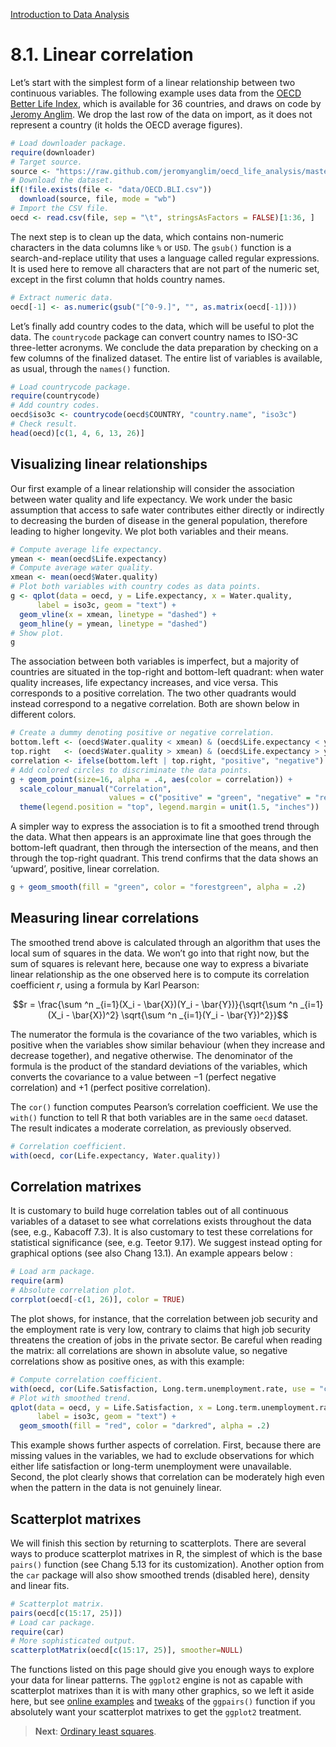 <style>@import url(style.css);</style>
[Introduction to Data Analysis](index.html "Course index")

# 8.1. Linear correlation

[anglim]: https://github.com/jeromyanglim/oecd_life_analysis/blob/master/oecd-life.md
[oecd-bli]: http://www.oecdbetterlifeindex.org/
[sanchez]: https://gastonsanchez.wordpress.com/2012/08/27/scatterplot-matrices-with-ggplot/
[turner]: http://gettinggeneticsdone.blogspot.fr/2011/07/scatterplot-matrices-in-r.html

Let's start with the simplest form of a linear relationship between two continuous variables. The following example uses data from the [OECD Better Life Index][oecd-bli], which is available for 36 countries, and draws on code by [Jeromy Anglim][anglim]. We drop the last row of the data on import, as it does not represent a country (it holds the OECD average figures).

```r
# Load downloader package.
require(downloader)
# Target source.
source <- "https://raw.github.com/jeromyanglim/oecd_life_analysis/master/oecd-life.csv"
# Download the dataset.
if(!file.exists(file <- "data/OECD.BLI.csv"))
  download(source, file, mode = "wb")
# Import the CSV file.
oecd <- read.csv(file, sep = "\t", stringsAsFactors = FALSE)[1:36, ]
```

The next step is to clean up the data, which contains non-numeric characters in the data columns like `%` or `USD`. The `gsub()` function is a search-and-replace utility that uses a language called regular expressions. It is used here to remove all characters that are not part of the numeric set, except in the first column that holds country names.

```r
# Extract numeric data.
oecd[-1] <- as.numeric(gsub("[^0-9.]", "", as.matrix(oecd[-1])))
```

Let's finally add country codes to the data, which will be useful to plot the data. The `countrycode` package can convert country names to ISO-3C three-letter acronyms. We conclude the data preparation by checking on a few columns of the finalized dataset. The entire list of variables is available, as usual, through the `names()` function.

```r
# Load countrycode package.
require(countrycode)
# Add country codes.
oecd$iso3c <- countrycode(oecd$COUNTRY, "country.name", "iso3c")
# Check result.
head(oecd)[c(1, 4, 6, 13, 26)]
```

## Visualizing linear relationships

Our first example of a linear relationship will consider the association between water quality and life expectancy. We work under the basic assumption that access to safe water contributes either directly or indirectly to decreasing the burden of disease in the general population, therefore leading to higher longevity. We plot both variables and their means.

```r
# Compute average life expectancy.
ymean <- mean(oecd$Life.expectancy)
# Compute average water quality.
xmean <- mean(oecd$Water.quality)
# Plot both variables with country codes as data points.
g <- qplot(data = oecd, y = Life.expectancy, x = Water.quality, 
      label = iso3c, geom = "text") +
  geom_vline(x = xmean, linetype = "dashed") +
  geom_hline(y = ymean, linetype = "dashed")
# Show plot.
g
```

The association between both variables is imperfect, but a majority of countries are situated in the top-right and bottom-left quadrant: when water quality increases, life expectancy increases, and vice versa. This corresponds to a positive correlation. The two other quadrants would instead correspond to a negative correlation. Both are shown below in different colors.

```r
# Create a dummy denoting positive or negative correlation.
bottom.left <- (oecd$Water.quality < xmean) & (oecd$Life.expectancy < ymean)
top.right   <- (oecd$Water.quality > xmean) & (oecd$Life.expectancy > ymean)
correlation <- ifelse(bottom.left | top.right, "positive", "negative")
# Add colored circles to discriminate the data points.
g + geom_point(size=16, alpha = .4, aes(color = correlation)) +
  scale_colour_manual("Correlation", 
                      values = c("positive" = "green", "negative" = "red")) +
  theme(legend.position = "top", legend.margin = unit(1.5, "inches"))
```

A simpler way to express the association is to fit a smoothed trend through the data. What then appears is an approximate line that goes through the bottom-left quadrant, then through the intersection of the means, and then through the top-right quadrant. This trend confirms that the data shows an 'upward', positive, linear correlation.

```r
g + geom_smooth(fill = "green", color = "forestgreen", alpha = .2)
```

## Measuring linear correlations

The smoothed trend above is calculated through an algorithm that uses the local sum of squares in the data. We won't go into that right now, but the sum of squares is relevant here, because one way to express a bivariate linear relationship as the one observed here is to compute its correlation coefficient $r$, using a formula by Karl Pearson:

$$r = \frac{\sum ^n _{i=1}(X_i - \bar{X})(Y_i - \bar{Y})}{\sqrt{\sum ^n _{i=1}(X_i - \bar{X})^2} \sqrt{\sum ^n _{i=1}(Y_i - \bar{Y})^2}}$$

The numerator the formula is the covariance of the two variables, which is positive when the variables show similar behaviour (when they increase and decrease together), and negative otherwise. The denominator of the formula is the product of the standard deviations of the variables, which converts the covariance to a value between $-1$ (perfect negative correlation) and $+1$ (perfect positive correlation).

The `cor()` function computes Pearson's correlation coefficient. We use the `with()` function to tell R that both variables are in the same `oecd` dataset. The result indicates a moderate correlation, as previously observed.

```r
# Correlation coefficient.
with(oecd, cor(Life.expectancy, Water.quality))
```

## Correlation matrixes

It is customary to build huge correlation tables out of all continuous variables of a dataset to see what correlations exists throughout the data (see, e.g., Kabacoff 7.3). It is also customary to test these correlations for statistical significance (see, e.g. Teetor 9.17). We suggest instead opting for graphical options (see also Chang 13.1). An example appears below :

```r
# Load arm package.
require(arm)
# Absolute correlation plot.
corrplot(oecd[-c(1, 26)], color = TRUE)
```

The plot shows, for instance, that the correlation between job security and the employment rate is very low, contrary to claims that high job security threatens the creation of jobs in the private sector. Be careful when reading the matrix: all correlations are shown in absolute value, so negative correlations show as positive ones, as with this example:

```r
# Compute correlation coefficient.
with(oecd, cor(Life.Satisfaction, Long.term.unemployment.rate, use = "complete.obs"))
# Plot with smoothed trend.
qplot(data = oecd, y = Life.Satisfaction, x = Long.term.unemployment.rate,
      label = iso3c, geom = "text") +
  geom_smooth(fill = "red", color = "darkred", alpha = .2)
```

This example shows further aspects of correlation. First, because there are missing values in the variables, we had to exclude observations for which either life satisfaction or long-term unemployment were unavailable. Second, the plot clearly shows that correlation can be moderately high even when the pattern in the data is not genuinely linear.

## Scatterplot matrixes

We will finish this section by returning to scatterplots. There are several ways to produce scatterplot matrixes in R, the simplest of which is the base `pairs()` function (see Chang 5.13 for its customization). Another option from the `car` package will also show smoothed trends (disabled here), density and linear fits.

```r
# Scatterplot matrix.
pairs(oecd[c(15:17, 25)])
# Load car package.
require(car)
# More sophisticated output.
scatterplotMatrix(oecd[c(15:17, 25)], smoother=NULL)
```

The functions listed on this page should give you enough ways to explore your data for linear patterns. The `ggplot2` engine is not as capable with scatterplot matrixes than it is with many other graphics, so we left it aside here, but see [online examples][turner] and [tweaks][sanchez] of the `ggpairs()` function if you absolutely want your scatterplot matrixes to get the `ggplot2` treatment.

> __Next__: [Ordinary least squares](082_ols.html).
